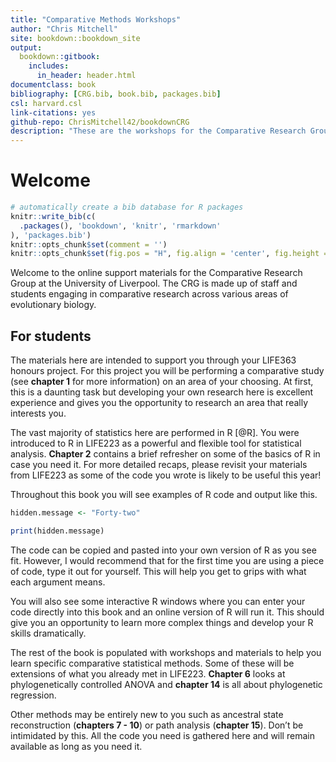 ```yaml
--- 
title: "Comparative Methods Workshops"
author: "Chris Mitchell"
site: bookdown::bookdown_site
output: 
  bookdown::gitbook:
    includes:
      in_header: header.html
documentclass: book
bibliography: [CRG.bib, book.bib, packages.bib]
csl: harvard.csl
link-citations: yes
github-repo: ChrisMitchell42/bookdownCRG
description: "These are the workshops for the Comparative Research Group as part of LIFE363"
---
```


# Welcome

```r
# automatically create a bib database for R packages
knitr::write_bib(c(
  .packages(), 'bookdown', 'knitr', 'rmarkdown'
), 'packages.bib')
knitr::opts_chunk$set(comment = '')
knitr::opts_chunk$set(fig.pos = "H", fig.align = 'center', fig.height = 5)
```

Welcome to the online support materials for the Comparative Research Group at the University of Liverpool. The CRG is made up of staff and students engaging in comparative research across various areas of evolutionary biology.

## For students

The materials here are intended to support you through your LIFE363 honours project. For this project you will be performing a comparative study (see **chapter 1** for more information) on an area of your choosing. At first, this is a daunting task but developing your own research here is excellent experience and gives you the opportunity to research an area that really interests you.

The vast majority of statistics here are performed in R [@R]. You were introduced to R in LIFE223 as a powerful and flexible tool for statistical analysis. **Chapter 2** contains a brief refresher on some of the basics of R in case you need it. For more detailed recaps, please revisit your materials from LIFE223 as some of the code you wrote is likely to be useful this year!

Throughout this book you will see examples of R code and output like this.
```r
hidden.message <- "Forty-two"
```

```r
print(hidden.message)
```

The code can be copied and pasted into your own version of R as you see fit. However, I would recommend that for the first time you are using a piece of code, type it out for yourself. This will help you get to grips with what each argument means.

You will also see some interactive R windows where you can enter your code directly into this book and an online version of R will run it. This should give you an opportunity to learn more complex things and develop your R skills dramatically.

The rest of the book is populated with workshops and materials to help you learn specific comparative statistical methods. Some of these will be extensions of what you already met in LIFE223. **Chapter 6** looks at phylogenetically controlled ANOVA and **chapter 14** is all about phylogenetic regression. 

Other methods may be entirely new to you such as ancestral state reconstruction (**chapters 7 - 10**) or path analysis (**chapter 15**). Don't be intimidated by this. All the code you need is gathered here and will remain available as long as you need it. 
